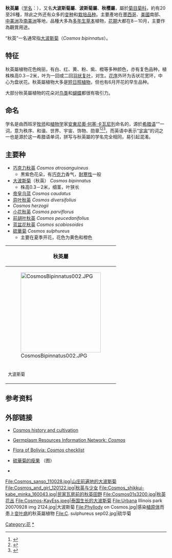 {{重定向至此2|Cosmos|英文的cosmos所指的宇宙|宇宙 (系統)}}

{{Automatic Taxobox 
| image = File:2015-10-02 Cosmos fields in Japan 秋のコスモス畑 DSCF5806☆彡.jpg
| image_width = 250px
| image_caption = [[大波斯菊|大波斯菊]] ''Cosmos bipinnatus''
| taxon=Cosmos
| authority=[[Cav.|Cav.]] (1791)
| subdivision_ranks = 种
| subdivision = 参见本文
}}
'''秋英屬'''（[[学名|学名]]：''{{lang|la|Cosmos}}''），又名'''大波斯菊屬'''、'''波斯菊屬'''、'''秋樱屬'''，屬於[[菊目|菊目]][[菊科|菊科]]，約有20至26種，除此之外还有众多的[[变种|变种]]和[[栽培品种|栽培品种]]。主要產地在[[墨西哥|墨西哥]]、[[美國|美國]]南部、[[中美洲|中美洲]]及[[南美洲|南美洲]]等地，品種大多為[[多年生|多年生]][[草本|草本]]植物，[[花期|花期]]大都在8－10月，主要作為觀賞用途。

“秋英”一名通常指[[大波斯菊|大波斯菊]]（''Cosmos bipinnatus''）。

== 特征 ==
秋英屬植物花色绚丽，有白、红、黄、粉、紫、橙等多种颜色，亦有复色品种，植株株高0.3－2米，叶为一回或二回[[羽状复叶|羽状复叶]]，对生。[[花序|花序]]外环为舌状花宽环，中心为盘状花。秋英屬植物大多是[[短日照植物|短日照植物]]，但也有6月开花的早生品种。

大部分秋英屬植物的花朵对[[鸟类|鸟类]]和[[蝴蝶|蝴蝶]]都很有吸引力。

== 命名 ==
学名''{{lang|la|Cosmos}}''是由西班牙[[牧师|牧师]]和[[植物学|植物学]]家[[安東尼奧·何塞·卡瓦尼列|安東尼奧·何塞·卡瓦尼列]]命名的，源於[[希腊语|希腊语]]“{{lang|el|κόσμος}}”一词，意为秩序、和谐、世界、宇宙、饰物、勋章<ref>{{zh}}{{cite book|editor=罗念生、水建馥 |title=《古希腊语汉语词典》 |date=2004年6月1日 |publisher=商务印书馆 |location=北京 |isbn=7100028361 |pages=第476页}}</ref><ref>{{en}}{{cite web |url=http://www.greekbible.com/l.php?ko/smos_n-----asm-_s |title=Kosmos |publisher=希腊语圣经 |accessdate=2009-01-21 |archive-date=2012-08-29 |archive-url=https://web.archive.org/web/20120829002358/http://www.greekbible.com/l.php?ko%2Fsmos_n-----asm-_s |dead-url=no }}</ref><ref>{{zh}}{{cite web |url=http://dome.ycool.com/post.1168599.html |title=《“世界”的圣经希腊语源考证》 |date=2006-03-29 |publisher=荆棘百合（歪酷博客） |accessdate=2009-01-21 |deadurl=yes |archiveurl=https://web.archive.org/web/20081026091419/http://dome.ycool.com/post.1168599.html |archivedate=2008-10-26 }}</ref>，而英语中表示“[[宇宙|宇宙]]”的词之一也是源於这一希腊语单词，拼写与秋英屬的学名''{{lang|la|Cosmos}}''完全相同，易引起混淆。

== 主要种 ==
* [[巧克力秋英|巧克力秋英]] ''Cosmos atrosanguineus''
** 黒紫色花朵，有[[巧克力|巧克力]]香气，[[耐寒性|耐寒性]]一般
* [[大波斯菊|大波斯菊]]（秋英） ''Cosmos bipinnatus''
** 株高0.3－2米，细茎，叶狭长
* [[帝皇乌蓝|帝皇乌蓝]] ''Cosmos caudatus'' 
* [[异叶秋英|异叶秋英]] ''Cosmos diversifolius'' 
* ''Cosmos herzogii'' 
* [[小花秋英|小花秋英]] ''Cosmos parviflorus'' 
* [[前胡叶秋英|前胡叶秋英]] ''Cosmos peucedanifolius'' 
* [[蓝盆花秋英|蓝盆花秋英]] ''Cosmos scabiosoides'' 
* [[硫華菊|硫華菊]] ''Cosmos sulphureus''
** 主要在夏季开花，花色为黄色和橙色

<center>
{| class="wikitable"
|-
! colspan=3| 秋英屬
|-
|[[File:CosmosBipinnatus002.JPG|250px]]
|[[File:Cosmos_sulphureus2.jpg|180px]]
|[[File:Cosmos-atrosanguineus.jpg|180px]]
|[[File:Cosmos_double.JPG|thumb]]
|[[File:Cosmos_sweet_sixteen.JPG|thumb]]
|-
|<small>大波斯菊</small>
|<small>硫华菊</small>
|<small>巧克力秋英</small>
|}
</center>

== 参考资料 ==
{{reflist}}

== 外部链接 ==
{{Commons|Cosmos (Asteraceae)}}
{{Commons category|Cosmos}}
{{wikispecies|Cosmos}}
* {{en}}[http://plantanswers.tamu.edu/flowers/cosmos/cosmos.html Cosmos history and cultivation] {{Wayback|url=http://plantanswers.tamu.edu/flowers/cosmos/cosmos.html |date=20081101212307 }}
* {{en}}[http://www.ars-grin.gov/cgi-bin/npgs/html/splist.pl?2986 Germplasm Resources Information Network: ''Cosmos''] {{Wayback|url=http://www.ars-grin.gov/cgi-bin/npgs/html/splist.pl?2986 |date=20150924115011 }} 
* {{en}}[http://www.efloras.org/florataxon.aspx?flora_id=40&taxon_id=108151 Flora of Bolivia: ''Cosmos'' checklist] {{Wayback|url=http://www.efloras.org/florataxon.aspx?flora_id=40&taxon_id=108151 |date=20170222065814 }}
* {{ja}}[http://www.alpine-plants-jp.com/himitunohanazono/kibanakosumosu_himitu_1.htm 硫華菊的瘦果] {{Wayback|url=http://www.alpine-plants-jp.com/himitunohanazono/kibanakosumosu_himitu_1.htm |date=20080724005548 }} （图）
* {{zh-hans}}{{CVH|Cosmos}}

<gallery>
File:Cosmos_sanso_110028.jpg|山庄前遍地的大波斯菊
File:Cosmos_and_girl_120122.jpg|秋英与少女
File:Cosmos_shikkui-kabe_minka_160043.jpg|民家瓦房前的秋英田野
File:Cosmos01s3200.jpg|秋英花丛
File:Cosmos-KayEss.jpeg|泰国生长的大波斯菊
File:Urbana Illinois park 20070928 img 2124.jpg|大波斯菊
File:Phyllody on Cosmos.jpg|感染[[植原体|植原体]]而患上[[变叶病|变叶病]]的秋英屬植物
File:C. sulphureus sep02.jpg|硫华菊
</gallery>

{{Authority control}}
{{Taxonbar|from=Q476937}}

[[Category:花|Category:花]]
[[Category:秋英屬|*]]